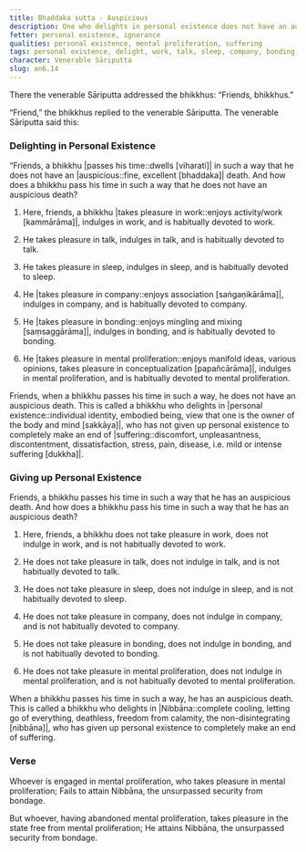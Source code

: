 ```yaml
---
title: Bhaddaka sutta - Auspicious
description: One who delights in personal existence does not have an auspicious death. One who delights in Nibbāna and gives up personal existence has an auspicious death.
fetter: personal existence, ignorance
qualities: personal existence, mental proliferation, suffering
tags: personal existence, delight, work, talk, sleep, company, bonding, mental proliferation, Nibbāna, auspicious, suffering, death, an, an6
character: Venerable Sāriputta
slug: an6.14
---
```


There the venerable Sāriputta addressed the bhikkhus: “Friends, bhikkhus.”

“Friend,” the bhikkhus replied to the venerable Sāriputta. The venerable Sāriputta said this:

### Delighting in Personal Existence

“Friends, a bhikkhu |passes his time::dwells [viharati]| in such a way that he does not have an |auspicious::fine, excellent [bhaddaka]| death. And how does a bhikkhu pass his time in such a way that he does not have an auspicious death?

1) Here, friends, a bhikkhu |takes pleasure in work::enjoys activity/work [kammārāma]|, indulges in work, and is habitually devoted to work.

2) He takes pleasure in talk, indulges in talk, and is habitually devoted to talk.

3) He takes pleasure in sleep, indulges in sleep, and is habitually devoted to sleep.

4) He |takes pleasure in company::enjoys association [saṅgaṇikārāma]|, indulges in company, and is habitually devoted to company.

5) He |takes pleasure in bonding::enjoys mingling and mixing [saṃsaggārāma]|, indulges in bonding, and is habitually devoted to bonding.

6) He |takes pleasure in mental proliferation::enjoys manifold ideas, various opinions, takes pleasure in conceptualization [papañcārāma]|, indulges in mental proliferation, and is habitually devoted to mental proliferation.

Friends, when a bhikkhu passes his time in such a way, he does not have an auspicious death. This is called a bhikkhu who delights in |personal existence::individual identity, embodied being, view that one is the owner of the body and mind [sakkāya]|, who has not given up personal existence to completely make an end of |suffering::discomfort, unpleasantness, discontentment, dissatisfaction, stress, pain, disease, i.e. mild or intense suffering [dukkha]|.

### Giving up Personal Existence

Friends, a bhikkhu passes his time in such a way that he has an auspicious death. And how does a bhikkhu pass his time in such a way that he has an auspicious death?

1) Here, friends, a bhikkhu does not take pleasure in work, does not indulge in work, and is not habitually devoted to work.

2) He does not take pleasure in talk, does not indulge in talk, and is not habitually devoted to talk.

3) He does not take pleasure in sleep, does not indulge in sleep, and is not habitually devoted to sleep.

4) He does not take pleasure in company, does not indulge in company, and is not habitually devoted to company.

5) He does not take pleasure in bonding, does not indulge in bonding, and is not habitually devoted to bonding.

6) He does not take pleasure in mental proliferation, does not indulge in mental proliferation, and is not habitually devoted to mental proliferation.

When a bhikkhu passes his time in such a way, he has an auspicious death. This is called a bhikkhu who delights in |Nibbāna::complete cooling, letting go of everything, deathless, freedom from calamity, the non-disintegrating [nibbāna]|, who has given up personal existence to completely make an end of suffering.

### Verse

Whoever is engaged in mental proliferation,
who takes pleasure in mental proliferation;
Fails to attain Nibbāna,
the unsurpassed security from bondage.

But whoever, having abandoned mental proliferation,
takes pleasure in the state free from mental proliferation;
He attains Nibbāna,
the unsurpassed security from bondage.